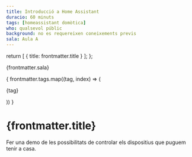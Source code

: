 ```yaml
---
title: Introducció a Home Assistant
duracio: 60 minuts
tags: [homeassistant domòtica]
who: qualsevol públic
background: no es requereixen coneixements previs
sala: Aula A
---
```


  return [
    { title: frontmatter.title }
  ];
};

<div class="flex gap-3.5 pt-4 flex-wrap">
    <div class="flex h-auto min-w-[88px] items-center justify-center rounded-lg bg-[#65E0B8] p-1 text-xs text-neutral-900 ">
        <p>{frontmatter.sala}</p>
    </div>
    {
        frontmatter.tags.map((tag, index) => (
            <div key={index} class="flex h-auto min-w-[88px] items-center justify-center rounded-lg bg-[#FFE999] p-1 text-xs text-neutral-900">
                <p>{tag}</p>
            </div>
        ))
    }
</div>

# {frontmatter.title}

Fer una demo de les possibilitats de controlar els dispositius que puguem tenir a casa.